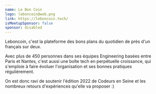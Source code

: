 ```yaml
---
name: Le Bon Coin
logo: leboncoin@web.png
link: https://leboncoin.tech/
isMeetupSponsor: false
sponsor: disabled
---
```


Leboncoin, c'est la plateforme des bons plans du quotidien de près d'un français sur deux.

Avec plus de 450 personnes dans ses équipes Engineering basées entre Paris et Nantes, c'est aussi une boîte tech en perpétuelle croissance, qui s'emploie à faire évoluer l'organisation et ses bonnes pratiques régulièrement.

On est donc ravi de soutenir l'édition 2022 de Codeurs en Seine et les nombreux retours d'expériences qu'elle va proposer :)